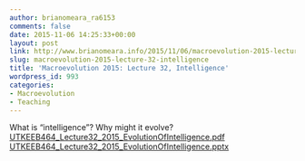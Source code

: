 ```yaml
---
author: brianomeara_ra6153
comments: false
date: 2015-11-06 14:25:33+00:00
layout: post
link: http://www.brianomeara.info/2015/11/06/macroevolution-2015-lecture-32-intelligence/
slug: macroevolution-2015-lecture-32-intelligence
title: 'Macroevolution 2015: Lecture 32, Intelligence'
wordpress_id: 993
categories:
- Macroevolution
- Teaching
---
```


What is "intelligence"?
Why might it evolve?
[UTKEEB464_Lecture32_2015_EvolutionOfIntelligence.pdf](http://brianomeara.info/wordpress_beta/wp-content/uploads/2015/11/UTKEEB464_Lecture32_2015_EvolutionOfIntelligence.pdf) [UTKEEB464_Lecture32_2015_EvolutionOfIntelligence.pptx](http://brianomeara.info/wordpress_beta/wp-content/uploads/2015/11/UTKEEB464_Lecture32_2015_EvolutionOfIntelligence.pptx)
